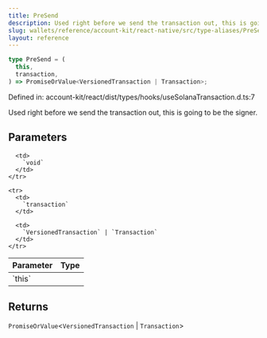 ```yaml
---
title: PreSend
description: Used right before we send the transaction out, this is going to be the signer.
slug: wallets/reference/account-kit/react-native/src/type-aliases/PreSend
layout: reference
---
```


```ts
type PreSend = (
  this,
  transaction,
) => PromiseOrValue<VersionedTransaction | Transaction>;
```

Defined in: account-kit/react/dist/types/hooks/useSolanaTransaction.d.ts:7

Used right before we send the transaction out, this is going to be the signer.

## Parameters

<table>
  <thead>
    <tr>
      <th align="left">Parameter</th>
      <th align="left">Type</th>
    </tr>
  </thead>

  <tbody>
    <tr>
      <td>
        `this`
      </td>

      <td>
        `void`
      </td>
    </tr>

    <tr>
      <td>
        `transaction`
      </td>

      <td>
        `VersionedTransaction` | `Transaction`
      </td>
    </tr>

  </tbody>
</table>

## Returns

`PromiseOrValue`\<`VersionedTransaction` | `Transaction`>
